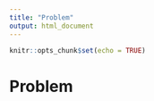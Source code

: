 ```yaml
---
title: "Problem"
output: html_document
---
```


```r
knitr::opts_chunk$set(echo = TRUE)
```

# Problem
